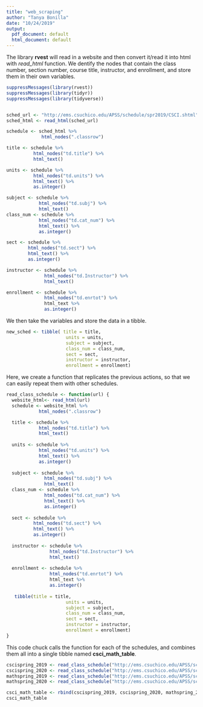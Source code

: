 ```yaml
---
title: "web_scraping"
author: "Tanya Bonilla"
date: "10/24/2019"
output:
  pdf_document: default
  html_document: default
---
```


The library **rvest** will read in a website and then convert it/read it into html with *read_html* function. We dentify the nodes that contain the class number, section number, course title, instructor, and enrollment, and store them in their own variables.
```r
suppressMessages(library(rvest))
suppressMessages(library(tidyr))
suppressMessages(library(tidyverse))


sched_url <- "http://ems.csuchico.edu/APSS/schedule/spr2019/CSCI.shtml"
sched_html <- read_html(sched_url)

schedule <- sched_html %>%
             html_nodes(".classrow")

title <- schedule %>%
          html_nodes("td.title") %>%
          html_text()

units <- schedule %>%
          html_nodes("td.units") %>%
          html_text() %>%
          as.integer()

subject <- schedule %>%
            html_nodes("td.subj") %>%
            html_text()
class_num <- schedule %>%
            html_nodes("td.cat_num") %>%
            html_text() %>%
            as.integer()

sect <- schedule %>%
        html_nodes("td.sect") %>%
        html_text() %>%
        as.integer()

instructor <- schedule %>%
              html_nodes("td.Instructor") %>%
              html_text()

enrollment <- schedule %>%
              html_nodes("td.enrtot") %>%
              html_text %>%
              as.integer()
```

We then take the variables and store the data in a tibble.
```r
new_sched <- tibble( title = title,
                      units = units,
                      subject = subject,
                      class_num = class_num,
                      sect = sect,
                      instructor = instructor,
                      enrollment = enrollment)
```

Here, we create a function that replicates the previous actions, so that we can easily repeat them with other schedules.
```r
read_class_schedule <- function(url) {
  website_html<- read_html(url)
  schedule <- website_html %>%
            html_nodes(".classrow")

  title <- schedule %>% 
            html_nodes("td.title") %>%
            html_text()
  
  units <- schedule %>% 
            html_nodes("td.units") %>%
            html_text() %>%
            as.integer()
  
  subject <- schedule %>%
              html_nodes("td.subj") %>%
              html_text() 
  class_num <- schedule %>%
              html_nodes("td.cat_num") %>%
              html_text() %>%
              as.integer() 
  
  sect <- schedule %>%
          html_nodes("td.sect") %>%
          html_text() %>%
          as.integer()
  
  instructor <- schedule %>%
                html_nodes("td.Instructor") %>%
                html_text()
  
  enrollment <- schedule %>%
                html_nodes("td.enrtot") %>%
                html_text %>%
                as.integer()
  
   tibble(title = title,
                      units = units,
                      subject = subject,
                      class_num = class_num,
                      sect = sect,
                      instructor = instructor,
                      enrollment = enrollment)
}
```

This code chuck calls the function for each of the schedules, and combines them all into a single tibble named **csci_math_table**.
```r
cscispring_2019 <- read_class_schedule("http://ems.csuchico.edu/APSS/schedule/spr2019/CSCI.shtml")
cscispring_2020 <- read_class_schedule("http://ems.csuchico.edu/APSS/schedule/spr2020/CSCI.shtml")
mathspring_2019 <- read_class_schedule("http://ems.csuchico.edu/APSS/schedule/spr2020/CSCI.shtml")
mathspring_2020 <- read_class_schedule("http://ems.csuchico.edu/APSS/schedule/spr2020/CSCI.shtml")

csci_math_table <- rbind(cscispring_2019, cscispring_2020, mathspring_2019, mathspring_2020)
csci_math_table
```